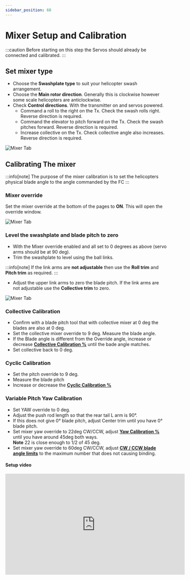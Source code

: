 ```yaml
---
sidebar_position: 60
---
```



# Mixer Setup and Calibration

:::caution
Before starting on this step the Servos should already be connected and calibrated.
:::

## Set mixer type

* Choose the **Swashplate type** to suit your helicopter swash arrangement.
* Choose the **Main rotor direction**. Generally this is clockwise however some scale helicopters are anticlockwise.
* Check **Control directions**. With the transmitter on and servos powered.
  * Command a roll to the right on the Tx. Check the swash rolls right. Reverse direction is required.
  * Command the elevator to pitch forward on the Tx. Check the swash pitches forward. Reverse direction is required.
  * Increase collective on the Tx. Check collective angle also increases. Reverse direction is required.

![Mixer Tab](../configurator/img/mixer-main-rotor-settings.png)

## Calibrating The mixer

:::info[note]
The purpose of the mixer calibration is to set the helicopters physical blade angle to the angle commanded by the FC
:::

### Mixer override

Set the mixer override at the bottom of the pages to **ON**. This will open the override window.

![Mixer Tab](../configurator/img/mixer-override.png)

### Level the swashplate and blade pitch to zero

* With the Mixer override enabled and all set to 0 degrees as above (servo arms should be at 90 deg).
* Trim the swashplate to level using the ball links.

:::info[note]
If the link arms are **not adjustable** then use the **Roll trim** and **Pitch trim** as required.
:::

* Adjust the upper link arms to zero the blade pitch. If the link arms are not adjustable use the **Collective trim** to zero.

![Mixer Tab](../configurator/img/mixer-swashplate-link-trims.png)

### Collective Calibration

* Confirm with a blade pitch tool that with collective mixer at 0 deg the blades are also at 0 deg.
* Set the collective mixer override to 9 deg. Measure the blade angle.
* If the Blade angle is different from the Override angle, increase or decrease [**Collective Calibration %**](../configurator/tabs/mixer.md#cyclic-and-collective-calibration) until the bade angle matches.
* Set collective back to 0 deg.

### Cyclic Calibration

* Set the pitch override to 9 deg.
* Measure the blade pitch
* Increase or decrease the [**Cyclic Calibration %**](../configurator/tabs/mixer.md#cyclic-and-collective-calibration)

### Variable Pitch Yaw Calibration

* Set YAW override to 0 deg.
* Adjust the push rod length so that the rear tail L arm is 90°.
* If this does not give 0° blade pitch, adjust Center trim until you have 0° blade pitch.
* Set mixer yaw override to 22deg CW/CCW, adjust [**Yaw Calibration %**](../configurator/tabs/mixer.md#tail-rotor-settings) until you have around 45deg both ways.\
  **Note** 22 is close enough to 1/2 of 45 deg.
* Set mixer yaw override to 60deg CW/CCW, adjust [**CW / CCW blade angle limits**](../configurator/tabs/mixer.md#tail-rotor-settings) to the maximum number that does not causing binding.

#### Setup video

<iframe width="560" height="315" src="https://www.youtube.com/embed/U2N7YARknNs?si=mHOxpURikfua_02g" title="YouTube video player" frameborder="0" allow="accelerometer; autoplay; clipboard-write; encrypted-media; gyroscope; picture-in-picture; web-share" allowfullscreen />

:::info[note]
* The calibration and CW / CCW limits vs. blade pitch is never perfect, because of the geometry asymmetry. It does not matter.
* The reason for doing the calibration is to make the PID defaults better. Without the calibration, all defaults in PID Profile are probably wrong.
* The Centre trim is mostly needed for making the CW/CCW blade angle limit numbers to match the blade angles. It also helps the feedforwards to work correctly.
:::
